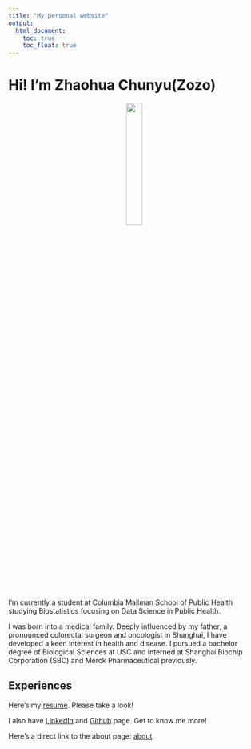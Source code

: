 ```yaml
---
title: "My personal website"
output: 
  html_document:
    toc: true
    toc_float: true
---
```


# Hi! I'm Zhaohua Chunyu(Zozo)

<center>
<img src="images/me.png" style="width: 25%">
</center>



I'm currently a student at Columbia Mailman School of Public Health studying Biostatistics focusing on Data Science in Public Health. 

I was born into a medical family. Deeply influenced by my father, a pronounced colorectal surgeon and oncologist in Shanghai, I have developed a keen interest in health and disease. I pursued a bachelor degree of Biological Sciences at USC and interned at Shanghai Biochip Corporation (SBC) and Merck Pharmaceutical previously. 


## Experiences

Here's my [resume](doc/resume.pdf). Please take a look!

I also have [LinkedIn](https://www.linkedin.com/in/zhaohua-chunyu-8748b2224/) and [Github](https://github.com/zc2691) page. Get to know me more!




Here's a direct link to the about page: [about](about.html). 
